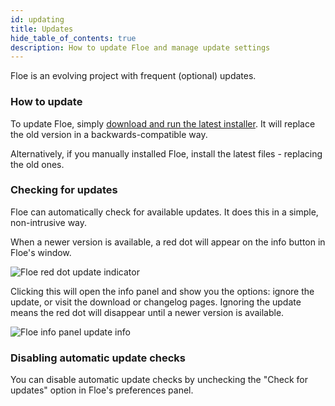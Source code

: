 ```yaml
---
id: updating
title: Updates
hide_table_of_contents: true
description: How to update Floe and manage update settings
---
```


<!--
SPDX-FileCopyrightText: 2025 Sam Windell
SPDX-License-Identifier: MIT
-->

Floe is an evolving project with frequent (optional) updates.

### How to update
To update Floe, simply [download and run the latest installer](/download). It will replace the old version in a backwards-compatible way.

Alternatively, if you manually installed Floe, install the latest files - replacing the old ones.

### Checking for updates
Floe can automatically check for available updates. It does this in a simple, non-intrusive way.

When a newer version is available, a red dot will appear on the <FAIcon icon="fa-solid fa-info-circle" /> info button in Floe's window.

![Floe red dot update indicator](/images/floe-update-red-dot.png)

Clicking this will open the info panel and show you the options: ignore the update, or visit the download or changelog pages. Ignoring the update means the red dot will disappear until a newer version is available.

![Floe info panel update info](/images/floe-update-info-panel.png)

### Disabling automatic update checks
You can disable automatic update checks by unchecking the "Check for updates" option in Floe's preferences panel.

